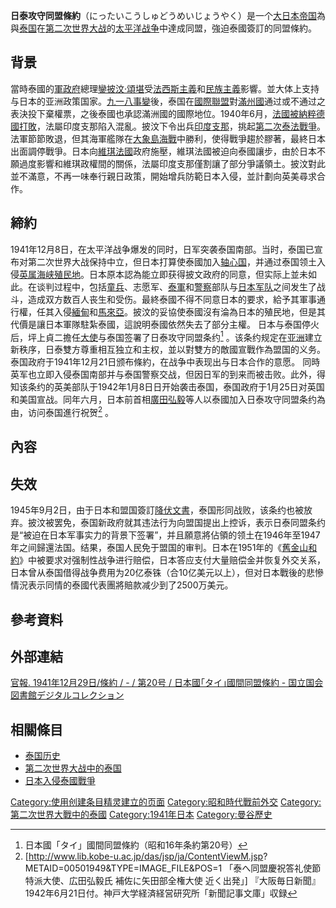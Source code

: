 {{Refimprove|time=2021-07-21T23:44:47+00:00}}
'''日泰攻守同盟條約'''（にったいこうしゅどうめいじょうやく）是一个[[大日本帝国|大日本帝国]]為與[[泰国|泰国]]在[[第二次世界大战|第二次世界大战]]的[[太平洋战争|太平洋战争]]中達成同盟，強迫泰國簽訂的同盟條約。
{{Infobox treaty
|name = 日泰攻守同盟條約
| image =
| caption = 
| date_signed = 1941年12月21日
| location_signed = {{Flag|Thailand}}[[曼谷|曼谷]]
| parties = 
* {{flag|Empire of Japan}}
* {{flag|Thailand}}
}}

== 背景 ==
當時泰國的[[军政府|軍政府]]總理[[銮披汶·颂堪|鑾披汶·頌堪]]受[[法西斯主义|法西斯主義]]和[[民族主义|民族主義]]影響。並大体上支持与日本的亚洲政策国家。[[九一八事變|九一八事變]]後，泰国在[[國際聯盟|國際聯盟]]對[[滿州國|滿州國]]通过或不通过之表決投下棄權票，之後泰國也承認滿洲國的國際地位。1940年6月，[[法國戰役|法國被納粹德國打敗]]，法屬印度支那陷入混亂。披汶下令出兵[[法屬印度支那|印度支那]]，挑起[[第二次泰法戰爭|第二次泰法戰爭]]。法軍節節敗退，但其海軍艦隊在[[大象島海戰|大象島海戰]]中勝利，使得戰爭趨於膠著，最終日本出面調停戰爭。日本向[[维希法国|維琪法國]]政府施壓，維琪法國被迫向泰國讓步，由於日本不願過度影響和維琪政權間的關係，法屬印度支那僅割讓了部分爭議領土。披汶對此並不滿意，不再一味奉行親日政策，開始增兵防範日本入侵，並計劃向英美尋求合作。

== 締約 ==
1941年12月8日，在太平洋战争爆发的同时，日军突袭泰国南部。当时，泰国已宣布对第二次世界大战保持中立，但日本打算使泰國加入[[轴心国|轴心国]]，并通过泰国领土入侵[[海峡殖民地|英属]][[海峡殖民地|海峡殖民地]]。日本原本認為能立即获得披文政府的同意，但实际上並未如此。在谈判过程中，包括[[童兵|童兵]]、志愿军、[[泰国皇家军队|泰軍]]和[[泰国皇家警察|警察]]部队与[[日本军队|日本军队]]之间发生了战斗，造成双方数百人丧生和受伤。最終泰國不得不同意日本的要求，給予其軍事通行權，任其入侵[[缅甸|緬甸]]和[[马来亚|馬來亞]]。披汶的妥協使泰國沒有淪為日本的殖民地，但是其代價是讓日本軍隊駐紮泰國，這說明泰國依然失去了部分主權。
日本与泰国停火后，坪上貞二擔任[[特命全权大使|大使]]与泰国签署了日泰攻守同盟条约<ref>日本國「タイ」國間同盟條約（昭和16年条約第20号）</ref> 。该条约规定在[[亚洲|亚洲]]建立新秩序，日泰雙方尊重相互独立和主权，並以對雙方的敵國宣戰作為盟国的义务。泰国政府于1941年12月21日颁布條約，在战争中表现出与日本合作的意愿。
同時英军也立即入侵泰国南部并与泰国警察交战，但因日军的到来而被击败。此外，得知该条约的英美部队于1942年1月8日日开始袭击泰国，泰国政府于1月25日对英国和美国宣战。同年六月，日本前首相[[廣田弘毅|廣田弘毅]]等人以泰國加入日泰攻守同盟条约為由，访问泰国進行祝贺<ref>[http://www.lib.kobe-u.ac.jp/das/jsp/ja/ContentViewM.jsp? METAID=00501949&TYPE=IMAGE_FILE&POS=1 「泰へ同盟慶祝答礼使節 特派大使、広田弘毅氏 補佐に矢田部全権大使 近く出発」] {{Wayback|url=http://www.lib.kobe-u.ac.jp/das/jsp/ja/ContentViewM.jsp |date=20100805084932 }}『大阪毎日新聞』1942年6月21日付。神戸大学経済経営研究所「新聞記事文庫」収録</ref> 。

== 內容 ==
{{quote|日本國「タイ」國間同盟條約

大日本帝國政府和泰王國政府深信，在東亞建立新秩序將是東亞崛起的唯一途徑，這將是恢復和促進世界和平的必要條件。為根除所有可能之妨礙此決意的障礙，訂立左列協議

第一條
日本國及泰國的關係是以相互獨立及尊重彼此主權為基礎的兩國同盟之設定

第二條
當日本或泰國與一個或多個第三國之間發生武裝衝突時，泰國或日本將直接加入其盟國，並以各種政治，財政和軍事手段提供支持

第三條
第二條的實施細目由日本國及泰國雙方有權限的官員之間協議決定

第四條
日本國及泰國了解到雙方共同作戰之情況，據此雙方將諒解，並採取休戰或和平措施。

第五條
本條約在簽署的同時生效，有效期為10年，締約雙方將在有效期限結束前的適當時間討論該條約的續約問題。


本條約於昭和十六年十二月二十一日即佛暦二千四百八十四年十二月二十一日在曼谷制定
}}

== 失效 ==
1945年9月2日，由于日本和盟国簽訂[[降伏文書|降伏文書]]，泰国形同战败，该条约也被放弃。披汶被罢免，泰国新政府就其违法行为向盟国提出上控诉，表示日泰同盟条约是“被迫在日本军事实力的背景下签署”，并且願意將佔領的领土在1946年至1947年之间歸還法国。结果，泰国人民免于盟国的审判。日本在1951年的《[[舊金山和約|舊金山和約]]》中被要求对强制性战争进行赔偿，日本答应支付大量赔偿金并恢复外交关系，日本曾从泰国借得战争费用为20亿泰铢（合10亿美元以上），但对日本戰後的悲慘情況表示同情的泰國代表團將賠款减少到了2500万美元。




== 參考資料 ==
{{Reflist|2}}

== 外部連結 ==
{{wikisource|日本國「タイ」國間同盟條約}}
[https://dl.ndl.go.jp/info:ndljp/pid/2960994/7 官報. 1941年12月29日/條約 / - / 第20号 / 日本國｢タイ｣國間同盟條約 - 国立国会図書館デジタルコレクション] {{Wayback|url=https://dl.ndl.go.jp/info:ndljp/pid/2960994/7 |date=20200220044030 }}
== 相關條目 ==

* [[泰国历史|泰国历史]]
* [[第二次世界大战中的泰国|第二次世界大战中的泰国]]
* [[日本入侵泰國戰爭|日本入侵泰國戰爭]]

{{日本的條約}}

[[Category:使用创建条目精灵建立的页面|Category:使用创建条目精灵建立的页面]]
[[Category:昭和時代戰前外交|Category:昭和時代戰前外交]]
[[Category:第二次世界大戰中的泰國|Category:第二次世界大戰中的泰國]]
[[Category:1941年日本|Category:1941年日本]]
[[Category:曼谷歷史|Category:曼谷歷史]]